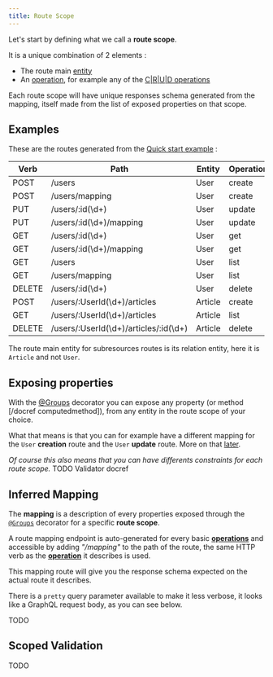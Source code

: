 ```yaml
---
title: Route Scope
---
```



Let's start by defining what we call a **route scope**.

It is a unique combination of 2 elements :

-   The route main [entity](https://typeorm.io/#/entities/what-is-entity)
-   An [operation](operations), for example any of the [C|R|U|D operations](/definitions#groupsoperation)

Each route scope will have unique responses schema generated from the mapping, itself made from the list of exposed
properties on that scope.

## Examples

These are the routes generated from the [Quick start example](../getting-started/quick-start) :

| Verb   | Path                                  | Entity  | Operation |
| ------ | ------------------------------------- | ------- | --------- |
| POST   | /users                                | User    | create    |
| POST   | /users/mapping                        | User    | create    |
| PUT    | /users/:id(\d+)                       | User    | update    |
| PUT    | /users/:id(\d+)/mapping               | User    | update    |
| GET    | /users/:id(\d+)                       | User    | get       |
| GET    | /users/:id(\d+)/mapping               | User    | get       |
| GET    | /users                                | User    | list      |
| GET    | /users/mapping                        | User    | list      |
| DELETE | /users/:id(\d+)                       | User    | delete    |
| POST   | /users/:UserId(\d+)/articles          | Article | create    |
| GET    | /users/:UserId(\d+)/articles          | Article | list      |
| DELETE | /users/:UserId(\d+)/articles/:id(\d+) | Article | delete    |

<DocAlert status="info" mt="20px">

The route main entity for subresources routes is its relation entity, here it is `Article` and not `User`.

</DocAlert>

## Exposing properties

With the [@Groups](/definitions#groups) decorator you can expose any property (or method [/docref computedmethod]), from
any entity in the route scope of your choice.

What that means is that you can for example have a different mapping for the `User` **creation** route and the `User`
**update** route. More on that [later](groups).

_Of course this also means that you can have differents constraints for each route scope._ TODO Validator docref

## Inferred Mapping

The **mapping** is a description of every properties exposed through the [`@Groups`](/definitions#groups) decorator for
a specific **route scope**.

A route mapping endpoint is auto-generated for every basic [**operations**](/entity-routes/operations/) and accessible
by adding _"/mapping"_ to the path of the route, the same HTTP verb as the [**operation**](/entity-routes/operations/)
it describes is used.

This mapping route will give you the response schema expected on the actual route it describes.

<DocAlert status="info" mt="20px">

There is a `pretty` query parameter available to make it less verbose, it looks like a GraphQL request body, as you can
see below.

</DocAlert>

TODO

## Scoped Validation

TODO
